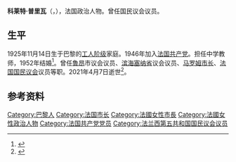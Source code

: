 {{Infobox officeholder
| 姓名     = 科莱特·普里瓦
| 性别     = 女
| 原名     = {{lang|fr|Colette Privat}}
| 职务     = [[法国国民议会|法国国民议会]]议员
| 就任日期 =1978年4月3日
| 卸任日期 =1981年5月22日
| 就任日期1=1967年4月3日
| 卸任日期1=1968年5月30日
| 职务2    = 马罗姆市长
| 就任日期2=1977年
| 卸任日期2=1998年
| 出生日期 = 1925年11月14日
| 出生地点 = 法国[[巴黎|巴黎]]
| 逝世日期 = {{Dda|2021|4|7|1925|11|14}}
| 逝世地点 = 法国[[滨海塞纳省|滨海塞纳省]]
| 职业     = 教师、[[政治人物|政治人物]]
| 政党     = [[法国共产党|法国共产党]]
}}
'''科莱特·普里瓦'''（{{lang-fr|Colette Privat}}，{{bd|1925年|11月14日|2021年|4月7日|catIdx=Privat}}），法国政治人物。曾任国民议会议员。
==生平==
1925年11月14日生于巴黎的[[工人阶级|工人阶级]]家庭。1946年加入[[法国共产党|法国共产党]]。担任中学教师，1952年结婚<ref>{{cite web |title=Disparition de Colette Privat, ancienne députée PCF et maire de Maromme |url=https://www.paris-normandie.fr/id180780/article/2021-04-07/disparition-de-colette-privat-ancienne-deputee-pcf-et-maire-de-maromme |publisher=Paris-Normandie.fr |language=fr |date=2021-04-07 |access-date=2021-04-10 |archive-date=2021-04-10 |archive-url=https://web.archive.org/web/20210410094651/https://www.paris-normandie.fr/id180780/article/2021-04-07/disparition-de-colette-privat-ancienne-deputee-pcf-et-maire-de-maromme |dead-url=no }}</ref>。曾任[[鲁昂|鲁昂]]市议会议员、[[滨海塞纳省|滨海塞纳省]]议会议员、[[马罗姆|马罗姆]][[市长_(法国)|市长]]、[[法国国民议会|法国国民议会]]议员等职。2021年4月7日逝世<ref>{{cite web |title=Colette Privat, première femme conseillère générale de Seine-Maritime, est morte à 95 ans |url=https://www.francebleu.fr/infos/politique/colette-privat-premiere-femme-conseillere-generale-de-seine-maritime-est-morte-a-95-1617818221 |publisher=francebleu |language=fr |date=2021-04-07 |access-date=2021-04-10 |archive-date=2021-04-11 |archive-url=https://web.archive.org/web/20210411043724/https://www.francebleu.fr/infos/politique/colette-privat-premiere-femme-conseillere-generale-de-seine-maritime-est-morte-a-95-1617818221 |dead-url=no }}</ref>。

==参考资料==
{{reflist}}
{{Authority control}}
{{DEFAULTSORT:Privat, Colette}}
[[Category:巴黎人|Category:巴黎人]]
[[Category:法国市长|Category:法国市长]]
[[Category:法國女性市長|Category:法國女性市長]]
[[Category:法國女性政治人物|Category:法國女性政治人物]]
[[Category:法国共产党党员|Category:法国共产党党员]]
[[Category:法兰西第五共和国国民议会议员|Category:法兰西第五共和国国民议会议员]]
